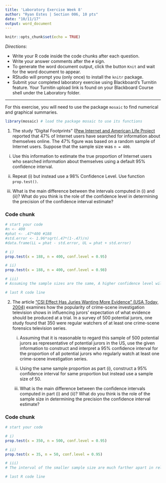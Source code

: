 ```yaml
---
title: 'Laboratory Exercise Week 8'
author: "Ryan Estes | Section 006, 10 pts"
date: "10/11/17"
output: word_document
---
```


```r
knitr::opts_chunk$set(echo = TRUE)
```

*Directions*: 

* Write your R code inside the code chunks after each question.
* Write your answer comments after the `#` sign.
* To generate the word document output, click the button `Knit` and wait for the word document to appear.
* RStudio will prompt you (only once) to install the `knitr` package.
* Submit your completed laboratory exercise using Blackboard's Turnitin feature. Your Turnitin upload link is found on your Blackboard Course shell under the Laboratory folder.

***

For this exercise, you will need to use the package `mosaic` to find numerical and graphical summaries.

```r
library(mosaic) # load the package mosaic to use its functions
```

1. The study "Digital Footprints" ([Pew Internet and American Life Project]("Digital Footprints" (Pew Internet and American Life Project)) reported that 47\% of Internet users have searched for information about themselves online. The 47\% figure was based on a random sample of Internet users. Suppose that the sample size was `n = 400`.  

  i) Use this information to estimate the true proportion of Internet users who searched information about themselves using a default 95\% confidence interval.    
  
  ii) Repeat (i) but instead use a 98\% Confidence Level. Use function `prop.test()`.  
  
  iii) What is the main difference between the intervals computed in (i) and (ii)? What do you think is the role of the confidence level in determining the precision of the confidence interval estimate?  
  
  
### Code chunk
```r
# start your code
#n <- 400
#phat <- .47*400 #188
#std.error <- 1.96*sqrt(.47*(1-.47)/n)
#data.frame(LL = phat - std.error, UL = phat + std.error)

# i)
prop.test(x = 188, n = 400, conf.level = 0.95)

# ii)
prop.test(x = 188, n = 400, conf.level = 0.98)

# iii)
# Assuming the sample sizes are the same, A higher confidence level will widen the confidence interval. Meaning, a higher confidence level on the same sample sizer will yield a less precise estimate.

# last R code line
```
  
2. The article ["CSI Effect Has Juries Wanting More Evidence" (USA Today, 2004)](https://usatoday30.usatoday.com/news/nation/2004-08-05-csi-effect_x.htm) examines how the popularity of crime-scene investigation television shows in influencing jurors' expectation of what evidence should be produced at a trial. In a survey of 500 potential jurors, one study found that 350 were regular watchers of at least one crime-scene forensics television series.  
 
    i) Assuming that it is reasonable to regard this sample of 500 potential jurors as representative of potential jurors in the US, use the given information to construct and interpret a 95\% confidence interval for the proportion of all potential jurors who regularly watch at least one crime-scene investigation series.  
    
    ii) Using the same sample proportion as part (i), construct a 95\% confidence interval for same proportion but instead use a sample size of 50.   
    
    iii) What is the main difference between the confidence intervals computed in part (i) and (ii)? What do you think is the role of the sample size in determining the precision the confidence interval estimate?
    
### Code chunk
```r
# start your code

# i)
prop.test(x = 350, n = 500, conf.level = 0.95)

# ii)
prop.test(x = 35, n = 50, conf.level = 0.95)

# iii)
# The interval of the smaller sample size are much farther apart in relation to the larger sample size. This means that a larger sample size will yield more precise results. 

# last R code line
```
  

